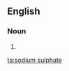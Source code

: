 ==English==

===Noun===
{{en-noun|head=[[sodium]] [[sulphate]]|-}}

# {{alternative spelling of|sodium sulfate|lang=en}}

[[ta:sodium sulphate]]